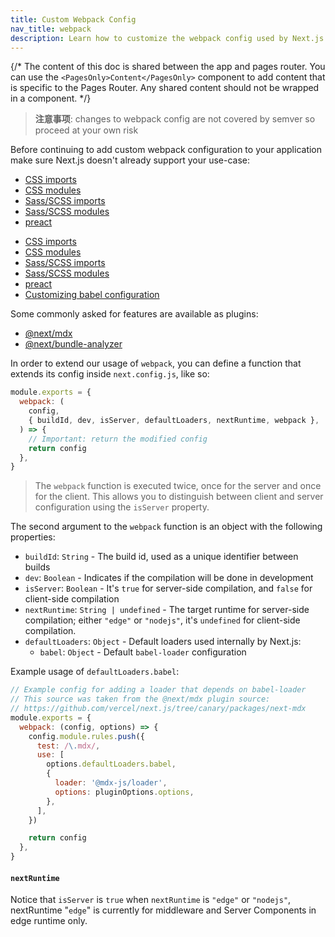 ```yaml
---
title: Custom Webpack Config
nav_title: webpack
description: Learn how to customize the webpack config used by Next.js
---
```


{/* The content of this doc is shared between the app and pages router. You can use the `<PagesOnly>Content</PagesOnly>` component to add content that is specific to the Pages Router. Any shared content should not be wrapped in a component. */}

> **注意事项**: changes to webpack config are not covered by semver so proceed at your own risk

Before continuing to add custom webpack configuration to your application make sure Next.js doesn't already support your use-case:

<AppOnly>

- [CSS imports](/docs/app/building-your-application/styling)
- [CSS modules](/docs/app/building-your-application/styling/css-modules)
- [Sass/SCSS imports](/docs/app/building-your-application/styling/sass)
- [Sass/SCSS modules](/docs/app/building-your-application/styling/sass)
- [preact](https://github.com/vercel/next.js/tree/canary/examples/using-preact)

</AppOnly>

<PagesOnly>

- [CSS imports](/docs/pages/building-your-application/styling)
- [CSS modules](/docs/pages/building-your-application/styling/css-modules)
- [Sass/SCSS imports](/docs/pages/building-your-application/styling/sass)
- [Sass/SCSS modules](/docs/pages/building-your-application/styling/sass)
- [preact](https://github.com/vercel/next.js/tree/canary/examples/using-preact)
- [Customizing babel configuration](/docs/pages/building-your-application/configuring/babel)

</PagesOnly>

Some commonly asked for features are available as plugins:

- [@next/mdx](https://github.com/vercel/next.js/tree/canary/packages/next-mdx)
- [@next/bundle-analyzer](https://github.com/vercel/next.js/tree/canary/packages/next-bundle-analyzer)

In order to extend our usage of `webpack`, you can define a function that extends its config inside `next.config.js`, like so:

```js filename="next.config.js"
module.exports = {
  webpack: (
    config,
    { buildId, dev, isServer, defaultLoaders, nextRuntime, webpack },
  ) => {
    // Important: return the modified config
    return config
  },
}
```

> The `webpack` function is executed twice, once for the server and once for the client. This allows you to distinguish between client and server configuration using the `isServer` property.

The second argument to the `webpack` function is an object with the following properties:

- `buildId`: `String` - The build id, used as a unique identifier between builds
- `dev`: `Boolean` - Indicates if the compilation will be done in development
- `isServer`: `Boolean` - It's `true` for server-side compilation, and `false` for client-side compilation
- `nextRuntime`: `String | undefined` - The target runtime for server-side compilation; either `"edge"` or `"nodejs"`, it's `undefined` for client-side compilation.
- `defaultLoaders`: `Object` - Default loaders used internally by Next.js:
  - `babel`: `Object` - Default `babel-loader` configuration

Example usage of `defaultLoaders.babel`:

```js
// Example config for adding a loader that depends on babel-loader
// This source was taken from the @next/mdx plugin source:
// https://github.com/vercel/next.js/tree/canary/packages/next-mdx
module.exports = {
  webpack: (config, options) => {
    config.module.rules.push({
      test: /\.mdx/,
      use: [
        options.defaultLoaders.babel,
        {
          loader: '@mdx-js/loader',
          options: pluginOptions.options,
        },
      ],
    })

    return config
  },
}
```

#### `nextRuntime`

Notice that `isServer` is `true` when `nextRuntime` is `"edge"` or `"nodejs"`, nextRuntime "`edge`" is currently for middleware and Server Components in edge runtime only.
